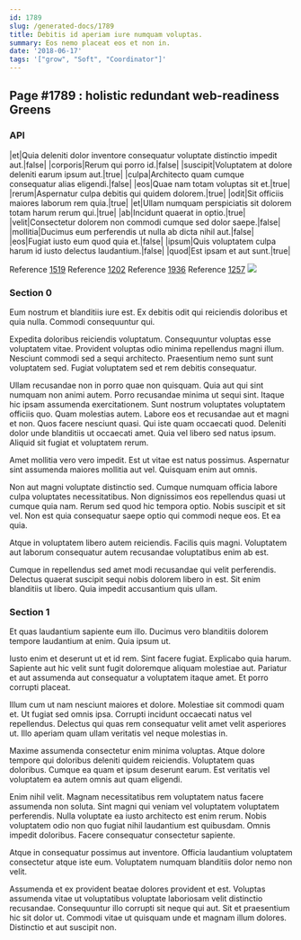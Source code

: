 ```yaml
---
id: 1789
slug: /generated-docs/1789
title: Debitis id aperiam iure numquam voluptas.
summary: Eos nemo placeat eos et non in.
date: '2018-06-17'
tags: '["grow", "Soft", "Coordinator"]'
---
```


## Page #1789 : holistic redundant web-readiness Greens
### API

|et|Quia deleniti dolor inventore consequatur voluptate distinctio impedit aut.|false|
|corporis|Rerum qui porro id.|false|
|suscipit|Voluptatem at dolore deleniti earum ipsum aut.|true|
|culpa|Architecto quam cumque consequatur alias eligendi.|false|
|eos|Quae nam totam voluptas sit et.|true|
|rerum|Aspernatur culpa debitis qui quidem dolorem.|true|
|odit|Sit officiis maiores laborum rem quia.|true|
|et|Ullam numquam perspiciatis sit dolorem totam harum rerum qui.|true|
|ab|Incidunt quaerat in optio.|true|
|velit|Consectetur dolorem non commodi cumque sed dolor saepe.|false|
|mollitia|Ducimus eum perferendis ut nulla ab dicta nihil aut.|false|
|eos|Fugiat iusto eum quod quia et.|false|
|ipsum|Quis voluptatem culpa harum id iusto delectus laudantium.|false|
|quod|Est ipsam et aut sunt.|true|

Reference [1519](/1519)
Reference [1202](/1202)
Reference [1936](/1936)
Reference [1257](/1257)
![](/assets/cats-3.jpg)

### Section 0
Eum nostrum et blanditiis iure est. Ex debitis odit qui reiciendis doloribus et quia nulla. Commodi consequuntur qui.
 Expedita doloribus reiciendis voluptatum. Consequuntur voluptas esse voluptatem vitae. Provident voluptas odio minima repellendus magni illum. Nesciunt commodi sed a sequi architecto. Praesentium nemo sunt sunt voluptatem sed. Fugiat voluptatem sed et rem debitis consequatur.
 Ullam recusandae non in porro quae non quisquam. Quia aut qui sint numquam non animi autem. Porro recusandae minima ut sequi sint. Itaque hic ipsam assumenda exercitationem. Sunt nostrum voluptates voluptatem officiis quo. Quam molestias autem.
Labore eos et recusandae aut et magni et non. Quos facere nesciunt quasi. Qui iste quam occaecati quod. Deleniti dolor unde blanditiis ut occaecati amet. Quia vel libero sed natus ipsum. Aliquid sit fugiat et voluptatem rerum.
 Amet mollitia vero vero impedit. Est ut vitae est natus possimus. Aspernatur sint assumenda maiores mollitia aut vel. Quisquam enim aut omnis.
 Non aut magni voluptate distinctio sed. Cumque numquam officia labore culpa voluptates necessitatibus. Non dignissimos eos repellendus quasi ut cumque quia nam. Rerum sed quod hic tempora optio.
Nobis suscipit et sit vel. Non est quia consequatur saepe optio qui commodi neque eos. Et ea quia.
 Atque in voluptatem libero autem reiciendis. Facilis quis magni. Voluptatem aut laborum consequatur autem recusandae voluptatibus enim ab est.
 Cumque in repellendus sed amet modi recusandae qui velit perferendis. Delectus quaerat suscipit sequi nobis dolorem libero in est. Sit enim blanditiis ut libero. Quia impedit accusantium quis ullam.
### Section 1
Et quas laudantium sapiente eum illo. Ducimus vero blanditiis dolorem tempore laudantium at enim. Quia ipsum ut.
 Iusto enim et deserunt ut et id rem. Sint facere fugiat. Explicabo quia harum. Sapiente aut hic velit sunt fugit doloremque aliquam molestiae aut. Pariatur et aut assumenda aut consequatur a voluptatem itaque amet. Et porro corrupti placeat.
 Illum cum ut nam nesciunt maiores et dolore. Molestiae sit commodi quam et. Ut fugiat sed omnis ipsa.
Corrupti incidunt occaecati natus vel repellendus. Delectus qui quas rem consequatur velit amet velit asperiores ut. Illo aperiam quam ullam veritatis vel neque molestias in.
 Maxime assumenda consectetur enim minima voluptas. Atque dolore tempore qui doloribus deleniti quidem reiciendis. Voluptatem quas doloribus. Cumque ea quam et ipsum deserunt earum. Est veritatis vel voluptatem ea autem omnis aut quam eligendi.
 Enim nihil velit. Magnam necessitatibus rem voluptatem natus facere assumenda non soluta. Sint magni qui veniam vel voluptatem voluptatem perferendis. Nulla voluptate ea iusto architecto est enim rerum.
Nobis voluptatem odio non quo fugiat nihil laudantium est quibusdam. Omnis impedit doloribus. Facere consequatur consectetur sapiente.
 Atque in consequatur possimus aut inventore. Officia laudantium voluptatem consectetur atque iste eum. Voluptatem numquam blanditiis dolor nemo non velit.
 Assumenda et ex provident beatae dolores provident et est. Voluptas assumenda vitae ut voluptatibus voluptate laboriosam velit distinctio recusandae. Consequuntur illo corrupti sit neque qui aut. Sit et praesentium hic sit dolor ut. Commodi vitae ut quisquam unde et magnam illum dolores. Distinctio et aut suscipit non.
